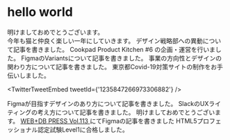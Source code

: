 
# hello world

<script async src="https://note.com/scripts/embed.js" charset="utf-8"></script>

<News date="2021.1.1" en="A Happy New Year.">
  明けましておめでとうございます。
  <br />
  今年も猫と仲良く楽しい一年にしていきます。
</News>

<News date="2020.12.3" en="I wrote an article for Figma on WEB+DB PRESS Vol.">
  デザイン戦略部への異動について記事を書きました。
</News>
<Note href="https://note.mu/embed/notes/nc8f5498e5e69" />

<News date="2020.11.4" en="I wrote an article for Figma on WEB+DB PRESS Vol.">
  Cookpad Product Kitchen #6 の企画・運営を行いました。
</News>
<TwitterTweetEmbed tweetId={'1323918729466408961'} />

<News date="2020.10.29" en="I wrote an article for Figma on WEB+DB PRESS Vol.">
  FigmaのVariantsについて記事を書きました。
</News>
<Note href="https://note.mu/embed/notes/nfa218f39413e" />

<News date="2020.6.3" en="I wrote an article for Figma on WEB+DB PRESS Vol.">
  事業の方向性とデザインの関わり方について記事を書きました。
</News>
<Note href="https://note.mu/embed/notes/n69be8d34c07d" />

<News date="2020.3.6" en="I wrote an article for Figma on WEB+DB PRESS Vol.">
  東京都Covid-19対策サイトの制作をお手伝いしました。
</News>

<TwitterTweetEmbed tweetId={'1235847266973306882'} />

<News date="2020.2.6" en="I wrote an article for Figma on WEB+DB PRESS Vol.">
  Figmaが目指すデザインのあり方について記事を書きました。
</News>
<Note href="https://note.mu/embed/notes/n096f77d3c057" />

<News date="2020.1.29" en="I wrote an article for Figma on WEB+DB PRESS Vol.">
  SlackのUXライティングの考え方について記事を書きました。
</News>
<Note href="https://note.mu/embed/notes/n39ebfbaf0332" />

<News date="2020.1.1" en="A Happy New Year.">
  明けましておめでとうございます。
</News>

<News date="2019.10.24" en="I wrote an article for Figma on WEB+DB PRESS Vol.">
  <a href="https://gihyo.jp/magazine/wdpress/archive/2019/vol113">
    WEB+DB PRESS Vol.113
  </a>
  にてFigmaの記事を書きました
</News>

<News date="2019.10.24" en="I wrote an article for Figma on WEB+DB PRESS Vol.">
  HTML5プロフェッショナル認定試験Level1に合格しました。
</News>
<Note href="https://note.mu/embed/notes/n92507505883e" />
